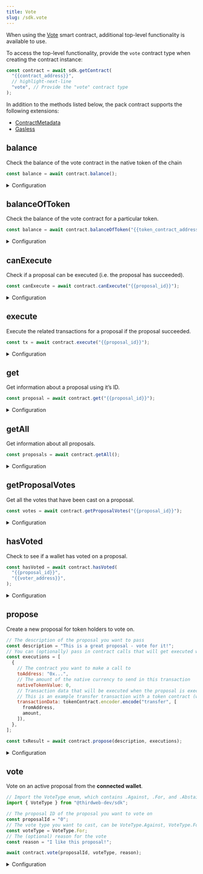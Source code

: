 ---
title: Vote
slug: /sdk.vote
---

When using the [Vote](https://thirdweb.com/thirdweb.eth/VoteERC20) smart contract, additional top-level functionality is available to use.

To access the top-level functionality, provide the `vote` contract type when creating the contract instance:

```javascript
const contract = await sdk.getContract(
  "{{contract_address}}",
  // highlight-next-line
  "vote", // Provide the "vote" contract type
);
```

In addition to the methods listed below, the pack contract supports the following extensions:

- [ContractMetadata](/typescript/sdk.contractmetadata)
- [Gasless](/typescript/sdk.gasless)

## balance

Check the balance of the vote contract in the native token of the chain

```javascript
const balance = await contract.balance();
```

<details>
    <summary>Configuration</summary>
    <div>

### Return Value

```typescript
{
  symbol: string;
  value: BigNumber;
  name: string;
  decimals: number;
  displayValue: string;
}
```

</div>
</details>

## balanceOfToken

Check the balance of the vote contract for a particular token.

```javascript
const balance = await contract.balanceOfToken("{{token_contract_address}}");
```

<details>
    <summary>Configuration</summary>
    <div>

#### tokenAddress

The smart contract address of the token contract.

### Return Value

```typescript
{
  symbol: string;
  value: BigNumber;
  name: string;
  decimals: number;
  displayValue: string;
}
```

</div>
</details>

## canExecute

Check if a proposal can be executed (i.e. the proposal has succeeded).

```javascript
const canExecute = await contract.canExecute("{{proposal_id}}");
```

<details>
    <summary>Configuration</summary>
    <div>

#### proposalId

The ID of the proposal to check.

Must be a `string`.

### Return Value

Returns `true` if the proposal can be executed, `false` otherwise.

```typescript
boolean;
```

</div>
</details>

## execute

Execute the related transactions for a proposal if the proposal succeeded.

```javascript
const tx = await contract.execute("{{proposal_id}}");
```

<details>
    <summary>Configuration</summary>
    <div>

#### proposalId

The ID of the proposal to execute.

Must be a `string`.

</div>
</details>

## get

Get information about a proposal using it&rsquo;s ID.

```javascript
const proposal = await contract.get("{{proposal_id}}");
```

<details>
    <summary>Configuration</summary>
    <div>

#### proposalId

The ID of the proposal to get information about.

Must be a `string`.

### Return Value

```typescript
{
  /**
   * The unique identifier of the proposal.
   */
  proposalId: BigNumber;
  /**
   * The address of the wallet that created the proposal.
   */
  proposer: string;
  /**
   * The description of the proposal.
   */
  description: string;
  startBlock: BigNumber;
  endBlock: BigNumber;
  /**
   * The current state of the proposal.
   */
  state: {
    (Pending = 0),
      (Active = 1),
      (Canceled = 2),
      (Defeated = 3),
      (Succeeded = 4),
      (Queued = 5),
      (Expired = 6),
      (Executed = 7);
  }
  /**
   * All votes that have been cast on the proposal.
   */
  votes: {
    type: {
      (Against = 0), (For = 1), (Abstain = 2);
    }
    label: string;
    count: BigNumber;
  }
  [];
  /**
   * All executions that have been proposed for the proposal.
   */
  executions: {
    /**
     * The address of the contract that the proposal will execute a transaction on.
     * If the proposal is sending a token to a wallet, this address should be the address
     * of the wallet that will be receiving the tokens.
     */
    toAddress: string;
    /**
     * The amount of a native token that may be sent if a proposal is executing a token transfer.
     */
    nativeTokenValue: BigNumberish;
    /**
     * The transaction payload that will be executed if the proposal is approved.
     */
    transactionData: BytesLike;
  }
  [];
}
```

</div>
</details>

## getAll

Get information about all proposals.

```javascript
const proposals = await contract.getAll();
```

<details>
    <summary>Configuration</summary>
    <div>

### Return Value

Returns an array of `Proposal` objects with the following properties:

```typescript
{
  /**
   * The unique identifier of the proposal.
   */
  proposalId: BigNumber;
  /**
   * The address of the wallet that created the proposal.
   */
  proposer: string;
  /**
   * The description of the proposal.
   */
  description: string;
  startBlock: BigNumber;
  endBlock: BigNumber;
  /**
   * The current state of the proposal.
   */
  state: {
    (Pending = 0),
      (Active = 1),
      (Canceled = 2),
      (Defeated = 3),
      (Succeeded = 4),
      (Queued = 5),
      (Expired = 6),
      (Executed = 7);
  }
  /**
   * All votes that have been cast on the proposal.
   */
  votes: {
    type: {
      (Against = 0), (For = 1), (Abstain = 2);
    }
    label: string;
    count: BigNumber;
  }
  [];
  /**
   * All executions that have been proposed for the proposal.
   */
  executions: {
    /**
     * The address of the contract that the proposal will execute a transaction on.
     * If the proposal is sending a token to a wallet, this address should be the address
     * of the wallet that will be receiving the tokens.
     */
    toAddress: string;
    /**
     * The amount of a native token that may be sent if a proposal is executing a token transfer.
     */
    nativeTokenValue: BigNumberish;
    /**
     * The transaction payload that will be executed if the proposal is approved.
     */
    transactionData: BytesLike;
  }
  [];
}
[];
```

</div>
</details>

## getProposalVotes

Get all the votes that have been cast on a proposal.

```javascript
const votes = await contract.getProposalVotes("{{proposal_id}}");
```

<details>
    <summary>Configuration</summary>
    <div>

#### proposalId

The ID of the proposal to get votes for.

Must be a `string`.

### Return Value

Returns an array of `ProposalVote` objects containing the following properties:

```typescript
{
  type: {
    (Against = 0), (For = 1), (Abstain = 2);
  }
  label: string;
  count: BigNumber;
}
```

</div>
</details>

## hasVoted

Check to see if a wallet has voted on a proposal.

```javascript
const hasVoted = await contract.hasVoted(
  "{{proposal_id}}",
  "{{voter_address}}",
);
```

<details>
    <summary>Configuration</summary>
    <div>

#### proposalId

The ID of the proposal to check.

Must be a `string`

#### voterAddress

The address of the wallet to check if it has voted on the proposal.

Must be a `string`

</div>
</details>

## propose

Create a new proposal for token holders to vote on.

```javascript
// The description of the proposal you want to pass
const description = "This is a great proposal - vote for it!";
// You can (optionally) pass in contract calls that will get executed when the proposal is executed.
const executions = [
  {
    // The contract you want to make a call to
    toAddress: "0x...",
    // The amount of the native currency to send in this transaction
    nativeTokenValue: 0,
    // Transaction data that will be executed when the proposal is executed
    // This is an example transfer transaction with a token contract (which you would need to set up in code)
    transactionData: tokenContract.encoder.encode("transfer", [
      fromAddress,
      amount,
    ]),
  },
];

const txResult = await contract.propose(description, executions);
```

<details>
    <summary>Configuration</summary>
    <div>

#### description

The description of the proposal you want to pass.

Must be a `string`.

#### executions

An array of `ProposableExecution` objects defining what actions will be executed if this proposal passes.

A `ProposableExecution` object contains the following properties:

```typescript
{
  /**
   * The address of the contract that the proposal will execute a transaction on.
   * If the proposal is sending a token to a wallet, this address should be the address
   * of the wallet that will be receiving the tokens.
   */
  toAddress: string;
  /**
   * The amount of a native token that may be sent if a proposal is executing a token transfer.
   */
  nativeTokenValue: BigNumberish;
  /**
   * The transaction payload that will be executed if the proposal is approved.
   */
  transactionData: BytesLike;
}
```

</div>
</details>

## vote

Vote on an active proposal from the **connected wallet**.

```javascript
// Import the VoteType enum, which contains .Against, .For, and .Abstain
import { VoteType } from "@thirdweb-dev/sdk";

// The proposal ID of the proposal you want to vote on
const proposalId = "0";
// The vote type you want to cast, can be VoteType.Against, VoteType.For, or VoteType.Abstain
const voteType = VoteType.For;
// The (optional) reason for the vote
const reason = "I like this proposal!";

await contract.vote(proposalId, voteType, reason);
```

<details>
    <summary>Configuration</summary>
    <div>

#### proposalId

The ID of the proposal you want to vote on.

Must be a `string`.

#### voteType

The type of vote you want to cast.

Must be a `VoteType` enum value:

- Against = 0
- For = 1
- Abstain = 2

#### reason (optional)

A description of why you are voting the way you are.

Must be a `string`, but can be left blank.

</div>
</details>

